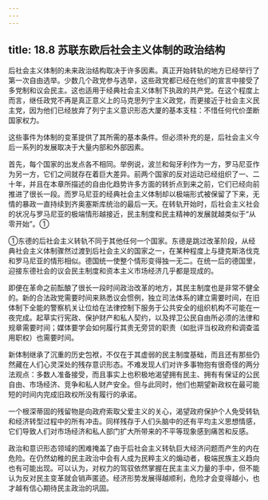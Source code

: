 ```yaml
---
---
---
```

title: 18.8 苏联东欧后社会主义体制的政治结构
---



后社会主义体制的未来政治结构取决于许多因素。真正开始转轨的地方已经举行了第一次自由选举。少数几个政党参与选举，这些政党都已经在他们的宣言中接受了多党制和议会民主。这也适用于经典社会主义体制下执政的共产党。在这个程度上而言，继任政党不再是真正意义上的马克思列宁主义政党，而更接近于社会主义民主党，因为他们已经放弃了列宁主义意识形态大厦的基本支柱：不惜任何代价垄断国家权力。

这些事件为体制的变革提供了其所需的基本条件。但必须补充的是，后社会主义今后一系列的发展取决于大量内部和外部因素。

首先，每个国家的出发点各不相同。举例说，波兰和匈牙利作为一方，罗马尼亚作为另一方，它们之间就存在着巨大差异。前两个国家的反对运动已经组织了一、二十年，并且在本章所描述的自由化趋势许多方面的转折点到来之前，它们已经向前推进了很长一段。而罗马尼亚的经典社会主义体制却以极端形式被保留了下来，无情的暴政一直持续到齐奥塞斯库统治的最后一天。在转轨开始时，后社会主义社会的状况与罗马尼亚的极端情形越接近，民主制度和民主精神的发展就越类似于“从零开始”。①

①东德的后社会主义转轨不同于其他任何一个国家。东德是跳过改革阶段，从经典社会主义体制骤然过渡到后社会主义的国家之一，在某种程度上与捷克斯洛伐克和罗马尼亚的情形相似。德国统一使整个情形变得独一无二。在统一后的德国里，迎接东德社会的议会民主制度和资本主义市场经济几乎都是现成的。

即便在革命之前酝酿了很长一段时间政治改革的地方，其民主制度也是非常不健全的。新的合法政党需要时间来熟悉议会惯例，独立司法体系的建立需要时间，在旧体制下全能的警察机关让位给在法律控制下服务于公共安全的组织机构不可能在一夜完成。起草实行宪政、保护财产和私人契约，以及捍卫公民自由所必须的法律和规章需要时间；媒体要学会如何履行其责无旁贷的职责（如批评当权政府和调查滥用职权）也需要时间。

新体制继承了沉重的历史包袱，不仅在于其虚弱的民主制度基础，而且还有那些仍然藏在人们心灵深处的残存意识形态。不难发现人们对许多事物抱有很奇怪的两分法观点：多数人准备接受，而且事实上也积极地渴望拥有民主、拥有有保证的公民自由、市场经济、竞争和私人财产安全。但与此同时，他们也期望新政权在最可能短的时间内完成旧政权所没有履行的承诺。

一个根深蒂固的残留物是向政府索取父爱主义的关心，渴望政府保护个人免受转轨和经济转型过程中的所有冲击。同样残存于人们头脑中的还有平均主义思想情感，它们导致人们对市场经济和私人部门扩大所带来的不平等现象感到痛苦和反感。

政治和意识形态领域的困难掩盖了由于后社会主义转轨巨大经济问题而产生的内在危险。在仍然幼稚的民主政治中会有人成为民粹主义的煽动者，极端民族主义趋向也有可能出现。可以认为，对权力的驾驭依然掌握在民主主义力量的手中，但不能认为反对民主变革就会销声匿迹。经济形势发展得越顺利，危险才会变得越小，也才越有信心期待民主政治的巩固。